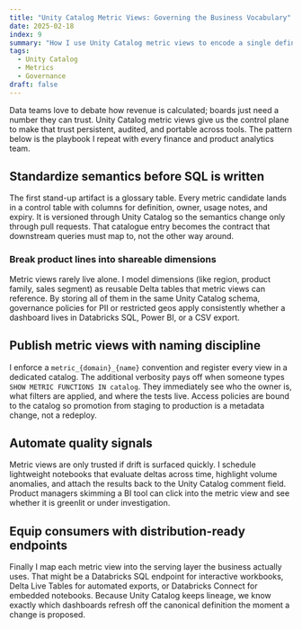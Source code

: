 ```yaml
---
title: "Unity Catalog Metric Views: Governing the Business Vocabulary"
date: 2025-02-18
index: 9
summary: "How I use Unity Catalog metric views to encode a single definition of revenue and other board-level KPIs."
tags:
  - Unity Catalog
  - Metrics
  - Governance
draft: false
---
```


Data teams love to debate how revenue is calculated; boards just need a number they can trust. Unity Catalog metric views give us the control plane to make that trust persistent, audited, and portable across tools. The pattern below is the playbook I repeat with every finance and product analytics team.

## Standardize semantics before SQL is written

The first stand-up artifact is a glossary table. Every metric candidate lands in a control table with columns for definition, owner, usage notes, and expiry. It is versioned through Unity Catalog so the semantics change only through pull requests. That catalogue entry becomes the contract that downstream queries must map to, not the other way around.

### Break product lines into shareable dimensions

Metric views rarely live alone. I model dimensions (like region, product family, sales segment) as reusable Delta tables that metric views can reference. By storing all of them in the same Unity Catalog schema, governance policies for PII or restricted geos apply consistently whether a dashboard lives in Databricks SQL, Power BI, or a CSV export.

## Publish metric views with naming discipline

I enforce a `metric_{domain}_{name}` convention and register every view in a dedicated catalog. The additional verbosity pays off when someone types `SHOW METRIC FUNCTIONS IN catalog`. They immediately see who the owner is, what filters are applied, and where the tests live. Access policies are bound to the catalog so promotion from staging to production is a metadata change, not a redeploy.

## Automate quality signals

Metric views are only trusted if drift is surfaced quickly. I schedule lightweight notebooks that evaluate deltas across time, highlight volume anomalies, and attach the results back to the Unity Catalog comment field. Product managers skimming a BI tool can click into the metric view and see whether it is greenlit or under investigation.

## Equip consumers with distribution-ready endpoints

Finally I map each metric view into the serving layer the business actually uses. That might be a Databricks SQL endpoint for interactive workbooks, Delta Live Tables for automated exports, or Databricks Connect for embedded notebooks. Because Unity Catalog keeps lineage, we know exactly which dashboards refresh off the canonical definition the moment a change is proposed.
